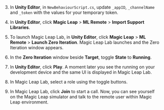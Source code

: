 <PlatformWrapper platform="unity">

3. In **Unity Editor**, in `NewBehaviourScript.cs`, update `_appID`, `_channelName` and `_token` with the values for your temporary token.

4. In **Unity Editor**, click **Magic Leap** > **ML Remote** > **Import Support Libraries**.

5. To launch Magic Leap Lab, in **Unity Editor**, click **Magic Leap** > **ML Remote** > **Launch Zero Iteration**. Magic Leap Lab launches and the Zero Iteration window appears.

6. In the **Zero Iteration** window beside **Target**, toggle **State** to **Running**.

7. In **Unity Editor**, click **Play**. A moment later you see the <Vpl k="CLIENT" /> running on your development device and the same UI is displayed in Magic Leap Lab.

8. In Magic Leap Lab, select a role using the toggle buttons.

9. In Magic Leap Lab, click **Join** to start a call. Now, you can see yourself on the Magic Leap simulator and talk to the remote user within Magic Leap environment.

</PlatformWrapper>